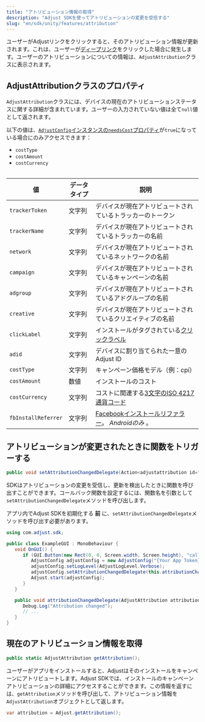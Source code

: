 ```yaml
---
title: "アトリビューション情報の取得"
description: "Adjust SDKを使ってアトリビューションの変更を受信する"
slug: "en/sdk/unity/features/attribution"
---
```

ユーザーがAdjustリンクをクリックすると、そのアトリビューション情報が更新されます。これは、ユーザーが[ディープリンク](https://help.adjust.com/en/article/deep-links)をクリックした場合に発生します。ユーザーのアトリビューションについての情報は、`AdjustAttribution`クラスに表示されます。

AdjustAttributionクラスのプロパティ
--------------------------

`AdjustAttribution`クラスには、デバイスの現在のアトリビューションステータスに関する詳細が含まれています。ユーザーの入力されていない値は全て`null`値として返されます。
<callout type="note"> 

以下の値は、[`AdjustConfig`インスタンスの`needsCost`プロパティ](/en/sdk/android/configuration#enable-cost-data-sending)が`true`になっている場合にのみアクセスできます：

* `costType`
* `costAmount`
* `costCurrency`

</Callout> <table> 

|          値          | データタイプ |                                                  説明                                                  |
|---------------------|--------|------------------------------------------------------------------------------------------------------|
| `trackerToken`      | 文字列    | デバイスが現在アトリビュートされているトラッカーのトークン                                                                        |
| `trackerName`       | 文字列    | デバイスが現在アトリビュートされているトラッカーの名前                                                                          |
| `network`           | 文字列    | デバイスが現在アトリビュートされているネットワークの名前                                                                         |
| `campaign`          | 文字列    | デバイスが現在アトリビュートされているキャンペーンの名前                                                                         |
| `adgroup`           | 文字列    | デバイスが現在アトリビュートされているアドグループの名前                                                                         |
| `creative`          | 文字列    | デバイスが現在アトリビュートされているクリエイティブの名前                                                                        |
| `clickLabel`        | 文字列    | インストールがタグされている[クリックラベル](https://help.adjust.com/en/article/user-rewards)                             |
| `adid`              | 文字列    | デバイスに割り当てられた一意のAdjust ID                                                                             |
| `costType`          | 文字列    | キャンペーン価格モデル（例：cpi）                                                                                   |
| `costAmount`        | 数値     | インストールのコスト                                                                                           |
| `costCurrency`      | 文字列    | コストに関連する[3文字のISO 4217通貨コード](https://www.iban.com/currency-codes)                                     |
| `fbInstallReferrer` | 文字列    | [Facebookインストールリファラー](https://developers.facebook.com/docs/app-ads/install-referrer/)。 *Androidのみ* 。 |

</Table> 

アトリビューションが変更されたときに関数をトリガーする
---------------------------

```cs
public void setAttributionChangedDelegate(Action<adjustattribution id="sl-md0000000"> attributionChangedDelegate, string sceneName = "Adjust");
```

SDKはアトリビューションの変更を受信し、更新を検出したときに関数を呼び出すことができます。コールバック関数を設定するには、関数名を引数として`setAttributionChangedDelegate`メソッドを呼び出します。
<callout type="important"> 

アプリ内でAdjust SDKを初期化する **前** に、`setAttributionChangedDelegate`メソッドを呼び出す必要があります。
</Callout> 

```cs
using com.adjust.sdk;

public class ExampleGUI : MonoBehaviour {
   void OnGUI() {
      if (GUI.Button(new Rect(0, 0, Screen.width, Screen.height), "callback")) {
         AdjustConfig adjustConfig = new AdjustConfig("{Your App Token}", AdjustEnvironmentSandbox);
         adjustConfig.setLogLevel(AdjustLogLevel.Verbose);
         adjustConfig.setAttributionChangedDelegate(this.attributionChangedDelegate);
         Adjust.start(adjustConfig);
      }
   }

   public void attributionChangedDelegate(AdjustAttribution attribution) {
      Debug.Log("Attribution changed");
      // ...
   }
}
```

現在のアトリビューション情報を取得
-----------------

```cs
public static AdjustAttribution getAttribution();
```

ユーザーがアプリをインストールすると、Adjustはそのインストールをキャンペーンにアトリビュートします。Adjust SDKでは、インストールのキャンペーンアトリビューションの詳細にアクセスすることができます。この情報を返すには、`getAttribution`メソッドを呼び出して、アトリビューション情報を`AdjustAttribution`オブジェクトとして返します。

```cs
var attribution = Adjust.getAttribution();
```

